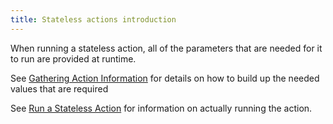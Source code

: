 ```yaml
---
title: Stateless actions introduction
---
```


When running a stateless action, all of the parameters that are needed for it to run are provided at runtime.

See [Gathering Action Information](how-tos/action-info/introduction) for details on how to build up the needed values that are required

See [Run a Stateless Action](how-tos/stateless/run-stateless-action) for information on actually running the action.